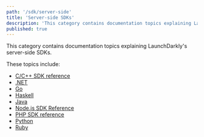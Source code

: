 ```yaml
---
path: '/sdk/server-side'
title: 'Server-side SDKs'
description: 'This category contains documentation topics explaining LaunchDarkly''s server-side SDKs.'
published: true
---
```


This category contains documentation topics explaining LaunchDarkly's server-side SDKs.

These topics include:

* [C/C++ SDK reference](/sdk/server-side/c-c--)
* [.NET](/sdk/server-side/dotnet)
* [Go](/sdk/server-side/go)
* [Haskell](/sdk/server-side/haskell)
* [Java](/sdk/server-side/java)
* [Node.js SDK Reference](/sdk/server-side/node-js)
* [PHP SDK reference](/sdk/server-side/php)
* [Python](/sdk/server-side/python)
* [Ruby](/sdk/server-side/ruby)
